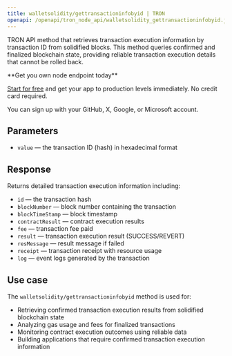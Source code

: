 ```yaml
---
title: walletsolidity/gettransactioninfobyid | TRON
openapi: /openapi/tron_node_api/walletsolidity_gettransactioninfobyid.json post /95e61622bf6a8af293978377718e3b77/walletsolidity/gettransactioninfobyid
---
```


TRON API method that retrieves transaction execution information by transaction ID from solidified blocks. This method queries confirmed and finalized blockchain state, providing reliable transaction execution details that cannot be rolled back.

<Check>
**Get you own node endpoint today**

[Start for free](https://console.chainstack.com/) and get your app to production levels immediately. No credit card required.

You can sign up with your GitHub, X, Google, or Microsoft account.
</Check>

## Parameters

- `value` — the transaction ID (hash) in hexadecimal format

## Response  

Returns detailed transaction execution information including:

- `id` — the transaction hash
- `blockNumber` — block number containing the transaction
- `blockTimeStamp` — block timestamp
- `contractResult` — contract execution results
- `fee` — transaction fee paid
- `result` — transaction execution result (SUCCESS/REVERT)
- `resMessage` — result message if failed
- `receipt` — transaction receipt with resource usage
- `log` — event logs generated by the transaction

## Use case

The `walletsolidity/gettransactioninfobyid` method is used for:

- Retrieving confirmed transaction execution results from solidified blockchain state
- Analyzing gas usage and fees for finalized transactions
- Monitoring contract execution outcomes using reliable data
- Building applications that require confirmed transaction execution information